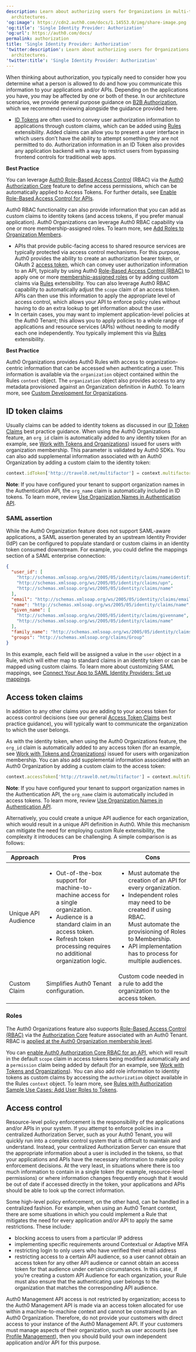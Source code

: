 ```yaml
---
description: Learn about authorizing users for Organizations in multi-tenant
  architectures.
'og:image': https://cdn2.auth0.com/docs/1.14553.0/img/share-image.png
'og:title': 'Single Identity Provider: Authorization'
'og:url': https://auth0.com/docs/
permalink: authorization
title: 'Single Identity Provider: Authorization'
'twitter:description': Learn about authorizing users for Organizations in multi-tenant
  architectures.
'twitter:title': 'Single Identity Provider: Authorization'
---
```

When thinking about authorization, you typically need to consider how you determine what a person is allowed to do and how you communicate this information to your applications and/or APIs. Depending on the applications you have, you may be affected by one or both of these. In our architecture scenarios, we provide general purpose guidance on [B2B Authorization](/docs/get-started/architecture-scenarios/business-to-business/authorization), which we recommend reviewing alongside the guidance provided here.

* [ID Tokens](/docs/secure/tokens/id-tokens) are often used to convey user authorization information to applications through custom claims, which can be added using [Rules](/docs/customize/rules) extensibility. Added claims can allow you to present a user interface in which users don’t have the ability to attempt something they are not permitted to do. Authorization information in an <Tooltip tip="ID Token: Credential meant for the client itself, rather than for accessing a resource." cta="View Glossary" href="/docs/glossary?term=ID+Token">ID Token</Tooltip> also provides any application backend with a way to restrict users from bypassing frontend controls for traditional web apps.

<Callout icon="file-lines" color="#0EA5E9" iconType="regular">

**Best Practice**

You can leverage [Auth0 Role-Based Access Control](/docs/manage-users/access-control/rbac) (RBAC) via the [Auth0 Authorization Core](/docs/manage-users/access-control/configure-core-rbac) feature to define access permissions, which can be automatically applied to Access Tokens. For further details, see [Enable Role-Based Access Control for APIs](/docs/get-started/apis/enable-role-based-access-control-for-apis).

Auth0 RBAC functionality can also provide information that you can add as custom claims to identity tokens (and access tokens, if you prefer manual application). Auth0 Organizations can leverage Auth0 RBAC capability via one or more membership-assigned roles. To learn more, see [Add Roles to Organization Members](/docs/manage-users/organizations/configure-organizations/add-member-roles).

</Callout>

* APIs that provide public-facing access to shared resource services are typically protected via access control mechanisms. For this purpose, Auth0 provides the ability to create an authorization bearer token, or <Tooltip tip="OAuth 2.0: Authorization framework that defines authorization protocols and workflows." cta="View Glossary" href="/docs/glossary?term=OAuth">OAuth</Tooltip> 2 [access token](/docs/secure/tokens/access-tokens), which can convey user authorization information to an API, typically by using Auth0 [Role-Based Access Control (RBAC)](/docs/manage-users/access-control/configure-core-rbac) to apply one or more [membership-assigned roles](/docs/manage-users/organizations/configure-organizations/add-member-roles) or by adding custom claims via [Rules](/docs/customize/rules) extensibility. You can also leverage Auth0 RBAC capability to automatically adjust the `scope` claim of an <Tooltip tip="Access Token: Authorization credential, in the form of an opaque string or JWT, used to access an API." cta="View Glossary" href="/docs/glossary?term=access+token">access token</Tooltip>. APIs can then use this information to apply the appropriate level of access control, which allows your API to enforce policy rules without having to do an extra lookup to get information about the user.
* In certain cases, you may want to implement application-level policies at the Auth0 Tenant; this allows you to apply policies to a whole range of applications and resource services (APIs) without needing to modify each one independently. You typically implement this via [Rules](/docs/customize/rules) extensibility.

<Callout icon="file-lines" color="#0EA5E9" iconType="regular">

**Best Practice**

Auth0 Organizations provides Auth0 Rules with access to organization-centric information that can be accessed when authenticating a user. This information is available via the `organization` object contained within the Rules `context` object. The `organization` object also provides access to any metadata provisioned against an Organization definition in Auth0. To learn more, see [Custom Development for Organizations](/docs/manage-users/organizations/custom-development).

</Callout>

## ID token claims

Usually claims can be added to identity tokens as discussed in our [ID Token Claims](/docs/get-started/architecture-scenarios/business-to-consumer/authorization) best practice guidance. When using the Auth0 Organizations feature, an `org_id` claim is automatically added to any identity token (for an example, see [Work with Tokens and Organizations](/docs/manage-users/organizations/using-tokens)) issued for users with organization membership. This parameter is validated by Auth0 SDKs. You can also add supplemental information associated with an Auth0 Organization by adding a custom claim to the identity token:

```js wrap lines
context.idToken['http://travel0.net/multifactor'] = context.multifactor;
```






**Note**: If you have configured your tenant to support organization names in the Authentication API, the `org_name` claim is automatically included in ID tokens. To learn more, review [Use Organization Names in Authentication API](/docs/manage-users/organizations/configure-organizations/use-org-name-authentication-api).

### SAML assertion

While the Auth0 Organization feature does not support <Tooltip tip="Security Assertion Markup Language (SAML): Standardized protocol allowing two parties to exchange authentication information without a password." cta="View Glossary" href="/docs/glossary?term=SAML">SAML</Tooltip>-aware applications, a SAML assertion generated by an upstream <Tooltip tip="Identity Provider (IdP): Service that stores and manages digital identities." cta="View Glossary" href="/docs/glossary?term=Identity+Provider">Identity Provider</Tooltip> (IdP) can be configured to populate standard or custom claims in an identity token consumed downstream. For example, you could define the mappings section of a SAML enterprise connection:

```json lines
{ 
  "user_id": [
    "http://schemas.xmlsoap.org/ws/2005/05/identity/claims/nameidentifier",
    "http://schemas.xmlsoap.org/ws/2005/05/identity/claims/upn",
    "http://schemas.xmlsoap.org/ws/2005/05/identity/claims/name"
  ],
  "email": "http://schemas.xmlsoap.org/ws/2005/05/identity/claims/emailaddress",
  "name": "http://schemas.xmlsoap.org/ws/2005/05/identity/claims/name",
  "given_name": [
    "http://schemas.xmlsoap.org/ws/2005/05/identity/claims/givenname",
    "http://schemas.xmlsoap.org/ws/2005/05/identity/claims/name"
  ], 
  "family_name": "http://schemas.xmlsoap.org/ws/2005/05/identity/claims/surname",
  "groups": "http://schemas.xmlsoap.org/claims/Group"
}
```






In this example, each field will be assigned a value in the `user` object in a Rule, which will either map to standard claims in an identity token or can be mapped using custom claims. To learn more about customizing SAML mappings, see [Connect Your App to SAML Identity Providers: Set up mappings](/docs/authenticate/identity-providers/enterprise-identity-providers/saml#set-up-mappings).

## Access token claims

In addition to any other claims you are adding to your access token for access control decisions (see our general [Access Token Claims](/docs/get-started/architecture-scenarios/business-to-consumer/authorization) best practice guidance), you will typically want to communicate the organization to which the user belongs.

As with the identity token, when using the Auth0 Organizations feature, the `org_id` claim is automatically added to any access token (for an example, see [Work with Tokens and Organizations](/docs/manage-users/organizations/using-tokens)) issued for users with organization membership. You can also add supplemental information associated with an Auth0 Organization by adding a custom claim to the access token:

```js wrap lines
context.accessToken['http://travel0.net/multifactor'] = context.multifactor;
```






**Note**: If you have configured your tenant to support organization names in the Authentication API, the `org_name` claim is automatically included in access tokens. To learn more, review [Use Organization Names in Authentication API](/docs/manage-users/organizations/configure-organizations/use-org-name-authentication-api).

Alternatively, you could create a unique API <Tooltip tip="Audience: Unique identifier of the audience for an issued token. Named aud in a token, its value contains the ID of either an application (Client ID) for an ID Token or an API (API Identifier) for an Access Token." cta="View Glossary" href="/docs/glossary?term=audience">audience</Tooltip> for each organization, which would result in a unique API definition in Auth0. While this mechanism can mitigate the need for employing custom Rule extensibility, the complexity it introduces can be challenging. A simple comparison is as follows:

<table class="table"><thead>
<tr>
<th><strong>Approach</strong></th>
<th><strong>Pros</strong></th>
<th><strong>Cons</strong></th>
</tr>
</thead>
<tbody>
<tr>
<td>Unique API Audience</td>
<td><ul><li>Out-of-the-box support for machine-to-machine access for a single organization.</li><li>Audience is a standard claim in an access token.</li><li>Refresh token processing requires no additional organization logic.</li></ul></td>
<td><ul><li>Must automate the creation of an API for every organization.</li><li>Independent roles may need to be created if using RBAC.</li>Must automate the provisioning of Roles to Membership.<li>API implementation has to process for multiple audiences.</li></ul></td>
</tr>
<tr>
<td>Custom Claim</td>
<td>Simplifies Auth0 Tenant configuration.</td>
<td>Custom code needed in a rule to add the organization to the access token.</td>
</tr>
</tbody>
</table>

### Roles

The Auth0 Organizations feature also supports [Role-Based Access Control (RBAC)](/docs/manage-users/access-control/rbac) via the [Authorization Core](/docs/manage-users/access-control/configure-core-rbac) feature associated with an Auth0 Tenant. RBAC is [applied at the Auth0 Organization membership level](/docs/manage-users/organizations/configure-organizations/add-member-roles).

<Callout icon="file-lines" color="#0EA5E9" iconType="regular">

You can [enable Auth0 Authorization Core RBAC for an API](/docs/get-started/apis/enable-role-based-access-control-for-apis), which will result in the default `scope` claim in access tokens being modified automatically and a `permission` claim being added by default (for an example, see [Work with Tokens and Organizations](/docs/manage-users/organizations/using-tokens)). You can also add role information to identity tokens as custom claims by accessing the `authorization` object available in the Rules `context` object. To learn more, see [Rules with Authorization Sample Use Cases: Add User Roles to Tokens](/docs/manage-users/access-control/sample-use-cases-rules-with-authorization).

</Callout>

## Access control

Resource-level policy enforcement is the responsibility of the applications and/or APIs in your system. If you attempt to enforce policies in a centralized <Tooltip tip="Authorization Server: Centralized server that contributes to defining the boundaries of a user’s access. For example, your authorization server can control the data, tasks, and features available to a user." cta="View Glossary" href="/docs/glossary?term=Authorization+Server">Authorization Server</Tooltip>, such as your Auth0 Tenant, you will quickly run into a complex control system that is difficult to maintain and understand. Instead, your centralized Authorization Server can ensure that the appropriate information about a user is included in the tokens, so that your applications and APIs have the necessary information to make policy enforcement decisions. At the very least, in situations where there is too much information to contain in a single token (for example, resource-level permissions) or where information changes frequently enough that it would be out of date if accessed directly in the token, your applications and APIs should be able to look up the correct information.

Some high-level policy enforcement, on the other hand, can be handled in a centralized fashion. For example, when using an Auth0 Tenant context, there are some situations in which you could implement a Rule that mitigates the need for every application and/or API to apply the same restrictions. These include:

* blocking access to users from a particular IP address
* implementing specific requirements around Contextual or <Tooltip tip="Adaptive Multi-factor Authentication: Multi-factor authentication (MFA) that is only triggered for users when an attempted login is determined to be a low confidence login." cta="View Glossary" href="/docs/glossary?term=Adaptive+MFA">Adaptive MFA</Tooltip>
* restricting login to only users who have verified their email address
* restricting access to a certain API audience, so a user cannot obtain an access token for any other API audience or cannot obtain an access token for that audience under certain circumstances. In this case, if you’re creating a custom API Audience for each organization, your Rule must also ensure that the authenticating user belongs to the organization that matches the corresponding API audience.

<Warning>

Auth0 Management API access is not restricted by organization; access to the Auth0 Management API is made via an access token allocated for use within a machine-to-machine context and cannot be constrained by an Auth0 Organization. Therefore, do not provide your customers with direct access to your instance of the Auth0 Management API. If your customers must manage aspects of their organization, such as user accounts (see [Profile Management](/docs/get-started/architecture-scenarios/multiple-organization-architecture/single-identity-provider-organizations/profile-management)), then you should build your own independent application and/or API for this purpose.

</Warning>